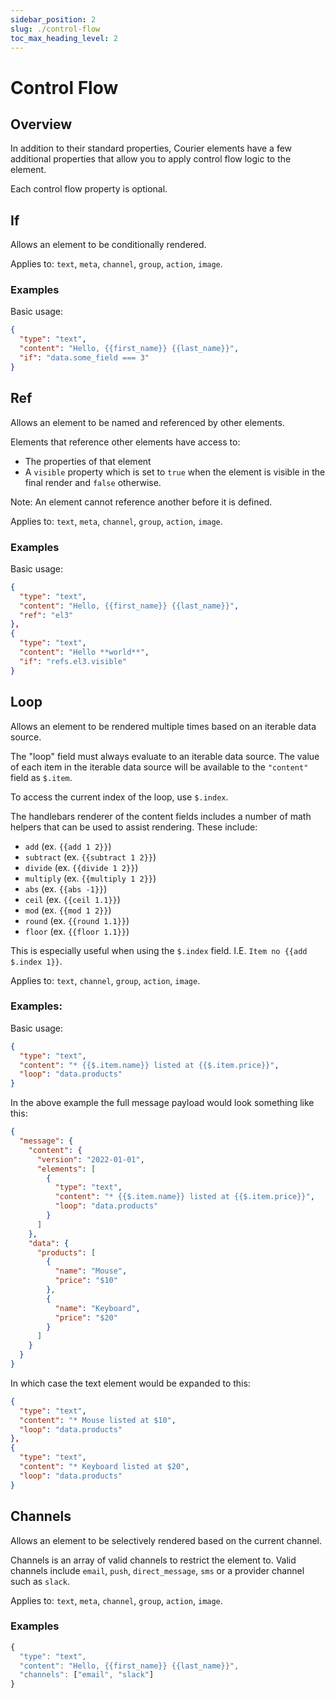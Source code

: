 ```yaml
---
sidebar_position: 2
slug: ./control-flow
toc_max_heading_level: 2
---
```



# Control Flow

<TOCInline maxHeadingLevel={2} toc={toc} />

## Overview

In addition to their standard properties, Courier elements have a few additional properties that allow you to apply control flow logic to the element.

Each control flow property is optional.

## If

Allows an element to be conditionally rendered.

Applies to: `text`, `meta`, `channel`, `group`, `action`, `image`.

### Examples

Basic usage:

```json
{
  "type": "text",
  "content": "Hello, {{first_name}} {{last_name}}",
  "if": "data.some_field === 3"
}
```

## Ref

Allows an element to be named and referenced by other elements.

Elements that reference other elements have access to:

- The properties of that element
- A `visible` property which is set to `true` when the element is visible in the final render and `false` otherwise.

Note: An element cannot reference another before it is defined.

Applies to: `text`, `meta`, `channel`, `group`, `action`, `image`.

### Examples

Basic usage:

```json
{
  "type": "text",
  "content": "Hello, {{first_name}} {{last_name}}",
  "ref": "el3"
},
{
  "type": "text",
  "content": "Hello **world**",
  "if": "refs.el3.visible"
}
```

## Loop

Allows an element to be rendered multiple times based on an iterable data source.

The "loop" field must always evaluate to an iterable data source. The value of each
item in the iterable data source will be available to the `"content"` field as `$.item`.

To access the current index of the loop, use `$.index`.

The handlebars renderer of the content fields includes a number of math helpers that can be
used to assist rendering. These include:

- `add` (ex. `{{add 1 2}}`)
- `subtract` (ex. `{{subtract 1 2}}`)
- `divide` (ex. `{{divide 1 2}}`)
- `multiply` (ex. `{{multiply 1 2}}`)
- `abs` (ex. `{{abs -1}}`)
- `ceil` (ex. `{{ceil 1.1}}`)
- `mod` (ex. `{{mod 1 2}}`)
- `round` (ex. `{{round 1.1}}`)
- `floor` (ex. `{{floor 1.1}}`)

This is especially useful when using the `$.index` field. I.E. `Item no {{add $.index 1}}`.

Applies to: `text`, `channel`, `group`, `action`, `image`.

### Examples:

Basic usage:

```json
{
  "type": "text",
  "content": "* {{$.item.name}} listed at {{$.item.price}}",
  "loop": "data.products"
}
```

In the above example the full message payload would look something like this:

```json
{
  "message": {
    "content": {
      "version": "2022-01-01",
      "elements": [
        {
          "type": "text",
          "content": "* {{$.item.name}} listed at {{$.item.price}}",
          "loop": "data.products"
        }
      ]
    },
    "data": {
      "products": [
        {
          "name": "Mouse",
          "price": "$10"
        },
        {
          "name": "Keyboard",
          "price": "$20"
        }
      ]
    }
  }
}
```

In which case the text element would be expanded to this:

```json
{
  "type": "text",
  "content": "* Mouse listed at $10",
  "loop": "data.products"
},
{
  "type": "text",
  "content": "* Keyboard listed at $20",
  "loop": "data.products"
}
```

## Channels

Allows an element to be selectively rendered based on the current channel.

Channels is an array of valid channels to restrict the element to. Valid channels include `email`, `push`, `direct_message`, `sms` or a provider channel such as `slack`.

Applies to: `text`, `meta`, `channel`, `group`, `action`, `image`.

### Examples

```typescript
{
  "type": "text",
  "content": "Hello, {{first_name}} {{last_name}}",
  "channels": ["email", "slack"]
}
```
